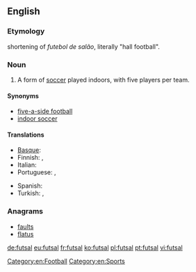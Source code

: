 ==English==
{{wikipedia}}

===Etymology===
{{etyl|pt|en}} shortening of ''futebol de salão'', literally "hall football".

===Noun===
{{en-noun|-}}

# A form of [[soccer]] played indoors, with five players per team.

====Synonyms====
* [[five-a-side football]]
* [[indoor soccer]]

====Translations====
{{trans-top|form of soccer}}
* [[Basque]]: {{t-|eu|areto-futbol}}
* Finnish: {{t-|fi|salijalkapallo}},  {{t-|fi|futsal}}
* Italian: {{t-|it|calcetto|m}}
* Portuguese: {{t+|pt|futsal}},  {{t+|pt|futebol de salão}}
{{trans-mid}}
* Spanish: {{t-|es|fútbol sala}}
* Turkish: {{t-|tr|futsal}}, {{t-|tr|salon futbolu}}
{{trans-bottom}}

===Anagrams===
* [[faults#English|faults]]
* [[flatus#English|flatus]]

[[Category:en:Football]]
[[Category:en:Sports]]

[[de:futsal]]
[[eu:futsal]]
[[fr:futsal]]
[[ko:futsal]]
[[pl:futsal]]
[[pt:futsal]]
[[vi:futsal]]